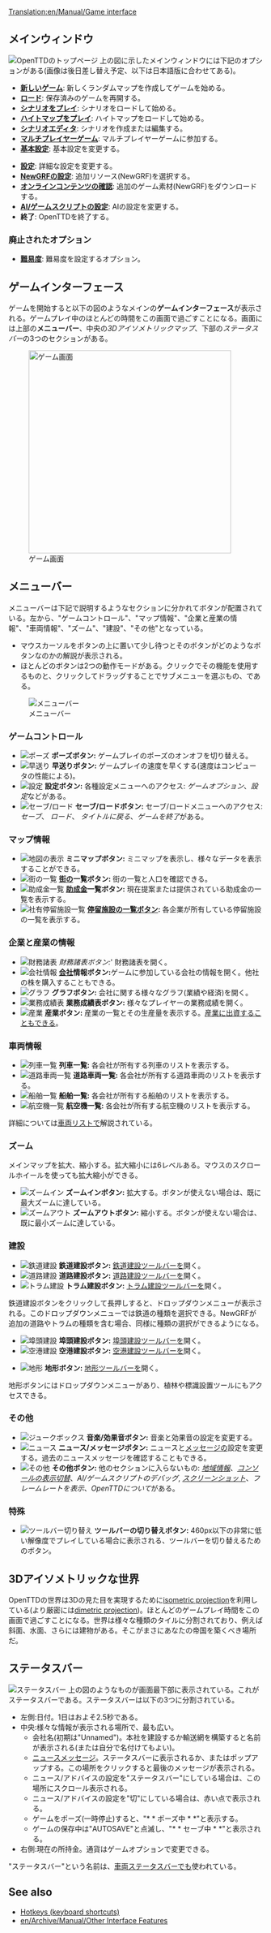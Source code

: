 [[Translation:en/Manual/Game interface]]
{{ja/Manual/目次}}
==メインウィンドウ==
[[File:en/Manual/Main menu new game.png|frame|center|OpenTTDのトップページ]]
上の図に示したメインウィンドウには下記のオプションがある(画像は後日差し替え予定、以下は日本語版に合わせてある)。
* '''[[en/Manual/New game|新しいゲーム]]''': 新しくランダムマップを作成してゲームを始める。
* '''[[en/Archive/Manual/Savegame|ロード]]''': 保存済みのゲームを再開する。
* '''[[en/Archive/Manual/Scenario|シナリオをプレイ]]''': シナリオをロードして始める。
* '''[[en/Manual/Heightmap|ハイトマップをプレイ]]''': ハイトマップをロードして始める。
* '''[[en/Manual/Scenario editor|シナリオエディタ]]''': シナリオを作成または編集する。
* '''[[en/Manual/Multiplayer|マルチプレイヤーゲーム]]''': マルチプレイヤーゲームに参加する。
* '''[[en/Manual/Game options window|基本設定]]''': 基本設定を変更する。

* '''[[en/Archive/Manual/Settings/Advanced Settings|設定]]''': 詳細な設定を変更する。
* '''[[en/Manual/NewGRF|NewGRFの設定]]''': 追加リソース(NewGRF)を選択する。
* '''[[en/Manual/Online content|オンラインコンテンツの確認]]''': 追加のゲーム素材(NewGRF)をダウンロードする。
* '''[[en/Manual/AI settings|AI/ゲームスクリプトの設定]]''': AIの設定を変更する。
* '''終了''': OpenTTDを終了する。
===廃止されたオプション===
* '''[[en/Archive/Manual/Settings/Difficulty|難易度]]''': 難易度を設定するオプション。

==ゲームインターフェース==
ゲームを開始すると以下の図のようなメインの'''ゲームインターフェース'''が表示される。ゲームプレイ中のほとんどの時間をこの画面で過ごすことになる。画面には上部の'''メニューバー'''、中央の''3Dアイソメトリックマップ''、下部の''ステータスバー''の3つのセクションがある。

[[File:en/Manual/Interface.png|thumb|none|400px|ゲーム画面]]

==メニューバー==
メニューバーは下記で説明するようなセクションに分かれてボタンが配置されている。左から、"ゲームコントロール"、"マップ情報"、"企業と産業の情報"、"車両情報"、"ズーム"、"建設"、"その他"となっている。
*マウスカーソルをボタンの上に置いて少し待つとそのボタンがどのようなボタンなのかの解説が表示される。
*ほとんどのボタンは2つの動作モードがある。クリックでその機能を使用するものと、クリックしてドラッグすることでサブメニューを選ぶもの、である。
[[File:en/Manual/Menu bar.png|none|frame|メニューバー]]

===ゲームコントロール===
*[[File:en/Manual/Pause button.png|ポーズ]] '''ポーズボタン:''' ゲームプレイのポーズのオンオフを切り替える。
*[[File:en/Manual/Fast Forward button.png|早送り]] '''早送りボタン:''' ゲームプレイの速度を早くする(速度はコンピュータの性能による)。
*[[File:en/Manual/Options button.png|設定]] '''設定ボタン:''' 各種設定メニューへのアクセス: ''ゲームオプション''、''設定''などがある。
*[[File:en/Manual/Save Load button.png|セーブ/ロード]] '''セーブ/ロードボタン:''' セーブ/ロードメニューへのアクセス: ''セーブ''、 ''ロード''、 ''タイトルに戻る''、''ゲームを終了''がある。

===マップ情報===
*[[File:en/Manual/Minimap button.png|地図の表示]] '''ミニマップボタン:''' ミニマップを表示し、様々なデータを表示することができる。
*[[File:en/Manual/Town directory button.png|街の一覧]] '''[[en/Manual/Towns|街]]の一覧ボタン:''' 街の一覧と人口を確認できる。
*[[File:en/Manual/Subsidies button.png|助成金一覧]] '''[[en/Manual/Subsidy|助成金]]一覧ボタン:''' 現在提案または提供されている助成金の一覧を表示する。
*[[File:en/Manual/Station list button.png|社有停留施設一覧]] '''[[en/Manual/Station list|停留施設の一覧]]ボタン:''' 各企業が所有している停留施設の一覧を表示する。

===企業と産業の情報===
*[[File:en/Manual/Finances screen button.png|財務諸表]] ''財務諸表ボタン:''' 財務諸表を開く。
*[[File:en/Manual/Company information button.png|会社情報]] '''[[en/Manual/Transport company|会社]]情報ボタン:'''ゲームに参加している会社の情報を開く。他社の株を購入することもできる。
*[[File:en/Manual/Graphs button.png|グラフ]] '''グラフボタン:''' 会社に関する様々なグラフ(業績や経済)を開く。
*[[File:en/Manual/Company league table button.png|業務成績表]] '''業務成績表ボタン:''' 様々なプレイヤーの業務成績を開く。
*[[File:en/Manual/Industry button.png|産業]] '''産業ボタン:''' 産業の一覧とその生産量を表示する。[[en/Manual/Industries#funding-new-industries|産業に出資]]することもできる。

===車両情報===
*[[File:en/Manual/Train Information button.png|列車一覧]] '''列車一覧:''' 各会社が所有する列車のリストを表示する。
*[[File:en/Manual/Road Vehicle Information button.png|道路車両一覧]] '''道路車両一覧:''' 各会社が所有する道路車両のリストを表示する。
*[[File:en/Manual/Ship Information button.png|船舶一覧]] '''船舶一覧:''' 各会社が所有する船舶のリストを表示する。
*[[File:en/Manual/Aircraft Information button.png|航空機一覧]] '''航空機一覧:''' 各会社が所有する航空機のリストを表示する。
詳細については[[en/Manual/Vehicle lists|車両リスト]]で解説されている。


===ズーム===
メインマップを拡大、縮小する。拡大縮小には6レベルある。マウスのスクロールホイールを使っても拡大縮小ができる。
*[[File:en/Manual/Zoom in button.png|ズームイン]] '''ズームインボタン:''' 拡大する。ボタンが使えない場合は、既に最大ズームに達している。
*[[File:en/Manual/Zoom out button.png|ズームアウト]] '''ズームアウトボタン:''' 縮小する。ボタンが使えない場合は、既に最小ズームに達している。

===建設===
*[[File:en/Manual/Railroad build button.png|鉄道建設]] '''鉄道建設ボタン:''' [[en/Manual/Railway construction|鉄道建設ツールバー]]を開く。
*[[File:en/Manual/Road build button.png|道路建設]] '''道路建設ボタン:''' [[en/Manual/Roadway construction|道路建設ツールバー]]を開く。
*[[File:en/Manual/Tramway build button.png|トラム建設]] '''トラム建設ボタン:''' [[en/Manual/Tramways|トラム建設ツールバー]]を開く。

鉄道建設ボタンをクリックして長押しすると、ドロップダウンメニューが表示される。このドロップダウンメニューでは鉄道の種類を選択できる。NewGRFが追加の道路やトラムの種類を含む場合、同様に種類の選択ができるようになる。

*[[File:en/Manual/Dock build button.png|埠頭建設]] '''埠頭建設ボタン:''' [[en/Manual/Waterway construction|埠頭建設ツールバー]]を開く。
*[[File:en/Manual/Airport build button.png|空港建設]] '''空港建設ボタン:''' [[en/Manual/Airport construction|空港建設ツールバー]]を開く。

*[[File:en/Manual/Landscaping button.png|地形]] '''地形ボタン:''' [[en/Manual/Landscaping|地形]]ツールバーを開く。

地形ボタンにはドロップダウンメニューがあり、植林や標識設置ツールにもアクセスできる。

===その他===
*[[File:en/Manual/Sound Music button.png|ジュークボックス]] '''音楽/効果音ボタン:''' 音楽と効果音の設定を変更する。
*[[File:en/Manual/News button.png|ニュース]] '''ニュース/メッセージボタン:''' ニュースと[[en/Archive/Manual/Settings/Message settings|メッセージ]]の設定を変更する。過去のニュースメッセージを確認することもできる。
*[[File:en/Manual/Other button.png|その他]] '''その他ボタン:''' 他のセクションに入らないもの: ''[[en/Manual/Land area information|地域情報]]''、''[[en/Manual/Console|コンソールの表示切替]]''、''AI/ゲームスクリプトのデバッグ'', ''[[en/Manual/Screenshot|スクリーンショット]]''、''フレームレートを表示''、''OpenTTDについて''がある。

===特殊===
*[[File:en/Manual/ToggleButton.png|ツールバー切り替え]] '''ツールバーの切り替えボタン:''' 460px以下の非常に低い解像度でプレイしている場合に表示される、ツールバーを切り替えるためのボタン。

==3Dアイソメトリックな世界==
OpenTTDの世界は3Dの見た目を実現するために[http://en.wikipedia.org/wiki/Video_games_with_isometric_graphics isometric projection]を利用している(より厳密には[http://en.wikipedia.org/wiki/Dimetric_projection#Three_types_of_axonometric_projections dimetric projection])。ほとんどのゲームプレイ時間をこの画面で過ごすことになる。世界は様々な種類のタイルに分割されており、例えば斜面、水面、さらには建物がある。そこがまさにあなたの帝国を築くべき場所だ。

==ステータスバー==
[[File:en/Manual/Status-bar.png|none|frame|ステータスバー]]
上の図のようなものが画面最下部に表示されている。これがステータスバーである。ステータスバーは以下の3つに分割されている。
*左側:日付。1日はおよそ2.5秒である。
*中央:様々な情報が表示される場所で、最も広い。
**会社名(初期は"Unnamed")。本社を建設するか輸送網を構築すると名前が表示される(または自分で名付けてもよい)。
**[[en/Archive/Manual/News messages|ニュースメッセージ]]。ステータスバーに表示されるか、またはポップアップする。この場所をクリックすると最後のメッセージが表示される。
**ニュース/アドバイスの設定を"ステータスバー"にしている場合は、この場所にスクロール表示される。
**ニュース/アドバイスの設定を"切"にしている場合は、赤い点で表示される。
**ゲームをポーズ(一時停止)すると、"* * ポーズ中 * *"と表示する。
**ゲームの保存中は"AUTOSAVE"と点滅し、"* * セーブ中 * *"と表示される。
*右側:現在の所持金。通貨はゲームオプションで変更できる。

"ステータスバー"という名前は、[[en/Manual/Status bar|車両ステータスバー]]でも使われている。

==See also==
* [[en/Manual/Hotkeys|Hotkeys (keyboard shortcuts)]]
* [[en/Archive/Manual/Other Interface Features]]